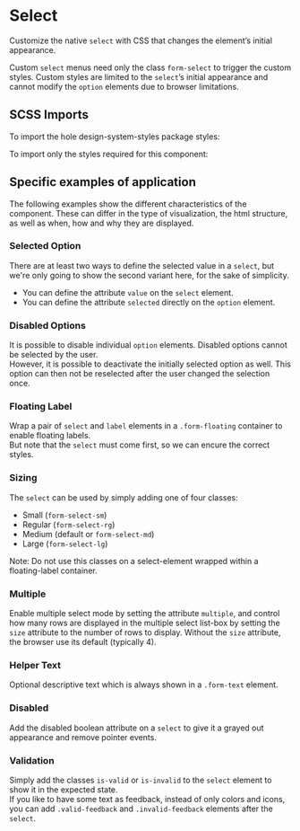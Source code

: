 
<Meta title="Components/Select" />

# Select

<p class="lead">
  Customize the native <code>select</code> with CSS that changes the element’s initial appearance.
</p>

Custom `select` menus need only the class `form-select` to trigger the custom styles. Custom styles are limited to the `select`’s initial appearance and cannot modify the `option` elements due to browser limitations.

<Canvas>
  <Story id="components-select--default" />
</Canvas>
<ArgsTable story="^" />

## SCSS Imports

To import the hole design-system-styles package styles:

<Source language="css" dark code={PackageImports} />

To import only the styles required for this component:

<Source language="css" dark code={ComponentImports} />

## Specific examples of application

The following examples show the different characteristics of the component. These can differ in the type of visualization, the html structure, as well as when, how and why they are displayed.

### Selected Option

There are at least two ways to define the selected value in a `select`, but we're only going to show the second variant here, for the sake of simplicity.

- You can define the attribute `value` on the `select` element.
- You can define the attribute `selected` directly on the `option` element.

<Canvas>
  <Story id="components-select--selected-option" />
</Canvas>

### Disabled Options

It is possible to disable individual `option` elements. Disabled options cannot be selected by the user.<br/>
However, it is possible to deactivate the initially selected option as well. This option can then not be reselected after the user changed the selection once.

<Canvas>
  <Story id="components-select--disabled-option" />
</Canvas>

### Floating Label

Wrap a pair of `select` and `label` elements in a `.form-floating` container to enable floating labels.<br/>
But note that the `select` must come first, so we can encure the correct styles.

<Canvas>
  <Story id="components-select--floating-label" />
</Canvas>

### Sizing

The `select` can be used by simply adding one of four classes:

- Small (`form-select-sm`)
- Regular (`form-select-rg`)
- Medium (default or `form-select-md`)
- Large (`form-select-lg`)

<p class="text-danger">
  Note: Do not use this classes on a select-element wrapped within a floating-label container.
</p>

<Canvas>
  <Story id="components-select--size" />
</Canvas>

### Multiple

Enable multiple select mode by setting the attribute `multiple`, and control how many rows are displayed in the multiple select list-box by setting the `size` attribute to the number of rows to display. Without the `size` attribute, the browser use its default (typically 4).

<Canvas>
  <Story id="components-select--multiple" />
</Canvas>

### Helper Text

Optional descriptive text which is always shown in a `.form-text` element.

<Canvas>
  <Story id="components-select--helper-text" />
</Canvas>

### Disabled

Add the disabled boolean attribute on a `select` to give it a grayed out appearance and remove pointer events.

<Canvas>
  <Story id="components-select--disabled" />
</Canvas>

### Validation

Simply add the classes `is-valid` or `is-invalid` to the `select` element to show it in the expected state.<br/>
If you like to have some text as feedback, instead of only colors and icons, you can add `.valid-feedback` and `.invalid-feedback` elements after the `select`.

<Canvas>
  <Story id="components-select--validation" />
</Canvas>
